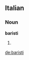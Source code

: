 ==Italian==

===Noun===
'''baristi''' {{m}}

# {{plural of|[[barista]]|lang=Italian}}

[[de:baristi]]